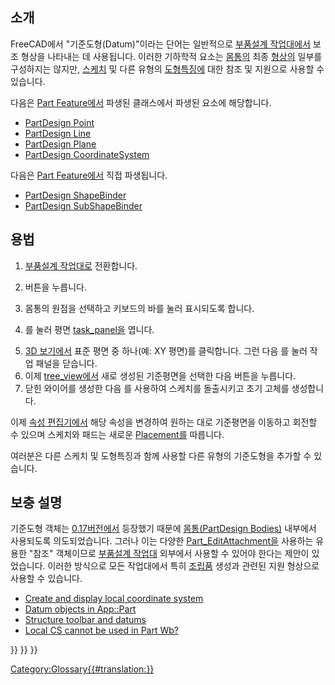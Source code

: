 <languages/>

<span id="Introduction"></span>
== 소개 ==

FreeCAD에서 "기준도형(Datum)"이라는 단어는 일반적으로 [[PartDesign_Workbench/ko|부품설계 작업대]]에서 보조 형상을 나타내는 데 사용됩니다. 이러한 기하학적 요소는 [[Body/ko|몸통]]의 최종 [[Shape/ko|형상]]의 일부를 구성하지는 않지만, [[Sketch/ko|스케치]] 및 다른 유형의 [[Feature/ko|도형특징]]에 대한 참조 및 지원으로 사용할 수 있습니다.

다음은 [[Part_Feature|Part Feature]]에서 파생된 {{incode|Part::Datum}} 클래스에서 파생된 요소에 해당합니다.
* [[PartDesign_Point|PartDesign Point]]
* [[PartDesign_Line|PartDesign Line]]
* [[PartDesign_Plane|PartDesign Plane]]
* [[PartDesign_CoordinateSystem|PartDesign CoordinateSystem]]

다음은 [[Part_Feature|Part Feature]]에서 직접 파생됩니다.
* [[PartDesign_ShapeBinder|PartDesign ShapeBinder]]
* [[PartDesign_SubShapeBinder|PartDesign SubShapeBinder]]

<span id="Usage"></span>
==용법==

# [[PartDesign_Workbench/ko|부품설계 작업대]]로 전환합니다.
# {{Button|[[File:PartDesign_Body.svg|16px]] [[PartDesign_Body/ko|몸통생성]]}}버튼을 누릅니다.
# 몸통의 원점을 선택하고 키보드의 {{KEY|Space}} 바를 눌러 표시되도록 합니다.
# {{Button|[[File:PartDesign_Plane.svg|16px]] [[PartDesign_Plane|PartDesign Plane]]}}를 눌러 평면 [[task_panel|task_panel]]을 엽니다.
# [[3D_view/ko|3D 보기]]에서 표준 평면 중 하나(예: XY 평면)를 클릭합니다. 그런 다음 {{Button|OK}}를 눌러 작업 패널을 닫습니다.
# 이제 [[tree_view|tree_view]]에서 새로 생성된 기준평면을 선택한 다음 {{Button|[[File:PartDesign_NewSketch.svg|16px]] [[PartDesign_NewSketch/ko|스케치 생성]]}}버튼을 누릅니다.
# 닫힌 와이어를 생성한 다음 {{Button|[[File:PartDesign_Pad.svg|16px]] [[PartDesign_Pad|PartDesign Pad]]}}를 사용하여 스케치를 돌출시키고 초기 고체를 생성합니다.

이제 [[property_editor/ko|속성 편집기]]에서 해당 속성을 변경하여 원하는 대로 기준평면을 이동하고 회전할 수 있으며 스케치와 패드는 새로운 [[Placement|Placement]]를 따릅니다.

여러분은 다른 스케치 및 도형특징과 함께 사용할 다른 유형의 기준도형을 추가할 수 있습니다.

<span id="Notes"></span>
== 보충 설명 ==

<div class="mw-translate-fuzzy">
기준도형 객체는 [[Release notes 0.17/ko|0.17버전]]에서 등장했기 때문에  [[PartDesign_Body/ko|몸통(PartDesign Bodies)]] 내부에서 사용되도록 의도되었습니다. 그러나 이는 다양한 [[Part_EditAttachment|Part_EditAttachment]]을 사용하는 유용한 "참조" 객체이므로 [[PartDesign_Workbench/ko|부품설계 작업대]] 외부에서 사용할 수 있어야 한다는 제안이 있었습니다. 이러한 방식으로 모든 작업대에서 특히 [[Assembly/ko|조립품]] 생성과 관련된 지원 형상으로 사용할 수 있습니다.
* [https://forum.freecadweb.org/viewtopic.php?f=10&t=2604 Create and display local coordinate system]
* [https://forum.freecadweb.org/viewtopic.php?f=22&t=33654 Datum objects in App::Part]
* [https://forum.freecadweb.org/viewtopic.php?t=42759 Structure toolbar and datums]
* [https://forum.freecadweb.org/viewtopic.php?f=3&t=42960 Local CS cannot be used in Part Wb?]
</div>

{{PartDesign Tools navi{{#translation:}}}}
{{Document objects navi{{#translation:}}}}
{{Userdocnavi{{#translation:}}}}
[[Category:Glossary{{#translation:}}]]